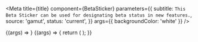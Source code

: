 
<Meta
  title={title}
  component={BetaSticker}
  parameters={{
    subtitle: `This Beta Sticker can be used for designating beta status in new features.`,
    source: 'gamut',
    status: 'current',
  }}
  args={{ backgroundColor: 'white' }}
/>

<Canvas withSource="open">
  <Story name="Default">{(args) => <BetaSticker {...args} />}</Story>
</Canvas>

<PropsTable story="Default" />

<Canvas>
  <Story name="Color">
    {(args) => {
      return (
        <Text color="hyper">
          <BetaSticker {...args} />
        </Text>
      );
    }}
  </Story>
</Canvas>
